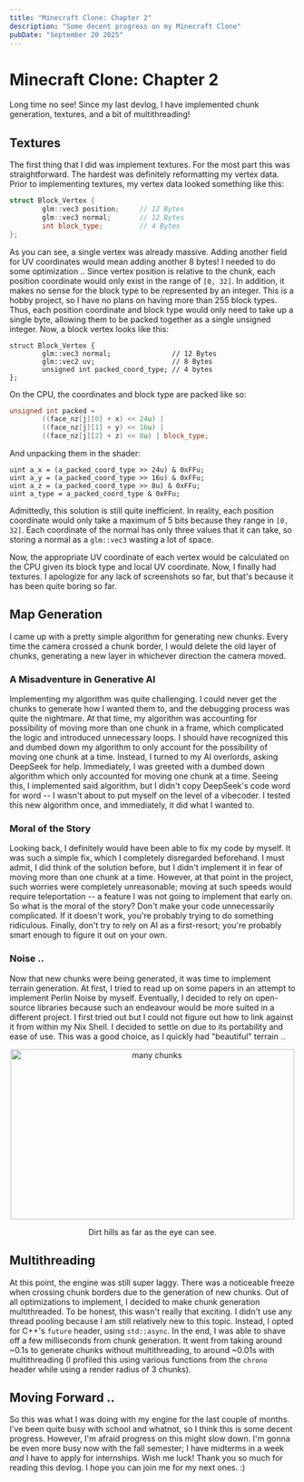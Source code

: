```yaml
---
title: "Minecraft Clone: Chapter 2"
description: "Some decent progress on my Minecraft Clone"
pubDate: "September 20 2025"
---
```



# Minecraft Clone: Chapter 2

Long time no see! Since my last devlog, I have implemented chunk generation, textures, and a bit of multithreading!

## Textures

The first thing that I did was implement textures. For the most part this was straightforward. The hardest was definitely reformatting my vertex data. Prior to implementing textures, my vertex data looked something like this:

```cpp
struct Block_Vertex {
        glm::vec3 position;     // 12 Bytes
        glm::vec3 normal;       // 12 Bytes
        int block_type;         // 4 Bytes
};
```

As you can see, a single vertex was already massive. Adding another field for UV coordinates would mean adding another 8 bytes! I needed to do some optimization .. Since vertex position is relative to the chunk, each position coordinate would only exist in the range of `[0, 32]`. In addition, it makes no sense for the block type to be represented by an integer. This is a hobby project, so I have no plans on having more than 255 block types. Thus, each position coordinate and block type would only need to take up a single byte, allowing them to be packed together as a single unsigned integer. Now, a block vertex looks like this:

```
struct Block_Vertex {
        glm::vec3 normal;               // 12 Bytes
        glm::vec2 uv;                   // 8 Bytes
        unsigned int packed_coord_type; // 4 bytes
};
```

On the CPU, the coordinates and block type are packed like so:

```cpp
unsigned int packed =
        ((face_nz[j][0] + x) << 24u) |
        ((face_nz[j][1] + y) << 16u) |
        ((face_nz[j][2] + z) << 8u) | block_type;
```

And unpacking them in the shader:

```
uint a_x = (a_packed_coord_type >> 24u) & 0xFFu;
uint a_y = (a_packed_coord_type >> 16u) & 0xFFu;
uint a_z = (a_packed_coord_type >> 8u) & 0xFFu;
uint a_type = a_packed_coord_type & 0xFFu;
```

Admittedly, this solution is still quite inefficient. In reality, each position coordinate would only take a maximum of 5 bits because they range in `[0, 32]`. Each coordinate of the normal has only three values that it can take, so storing a normal as a `glm::vec3` wasting a lot of space.

Now, the appropriate UV coordinate of each vertex would be calculated on the CPU given its block type and local UV coordinate. Now, I finally had textures. I apologize for any lack of screenshots so far, but that's because it has been quite boring so far.

## Map Generation

I came up with a pretty simple algorithm for generating new chunks. Every time the camera crossed a chunk border, I would delete the old layer of chunks, generating a new layer in whichever direction the camera moved.

### A Misadventure in Generative AI

Implementing my algorithm was quite challenging. I could never get the chunks to generate how I wanted them to, and the debugging process was quite the nightmare. At that time, my algorithm was accounting for possibility of moving more than one chunk in a frame, which complicated the logic and introduced unnecessary loops. I should have recognized this and dumbed down my algorithm to only account for the possibility of moving one chunk at a time. Instead, I turned to my AI overlords, asking DeepSeek for help. Immediately, I was greeted with a dumbed down algorithm which only accounted for moving one chunk at a time. Seeing this, I implemented said algorithm, but I didn't copy DeepSeek's code word for word -- I wasn't about to put myself on the level of a vibecoder. I tested this new algorithm once, and immediately, it did what I wanted to.

### Moral of the Story

Looking back, I definitely would have been able to fix my code by myself. It was such a simple fix, which I completely disregarded beforehand. I must admit, I did think of the solution before, but I didn't implement it in fear of moving more than one chunk at a time. However, at that point in the project, such worries were completely unreasonable; moving at such speeds would require teleportation -- a feature I was not going to implement that early on. So what is the moral of the story? Don't make your code unnecessarily complicated. If it doesn't work, you're probably trying to do something ridiculous. Finally, don't try to rely on AI as a first-resort; you're probably smart enough to figure it out on your own.

### Noise ..

Now that new chunks were being generated, it was time to implement terrain generation. At first, I tried to read up on some papers in an attempt to implement Perlin Noise by myself. Eventually, I decided to rely on open-source libraries because such an endeavour would be more suited in a different project. I first tried out <Link text="libnoise" href="https://libnoise.sourceforge.net/" /> but I could not figure out how to link against it from within my Nix Shell. I decided to settle on <Link text="fastnoiselite" href="https://github.com/Auburn/FastNoiseLite" /> due to its portability and ease of use. This was a good choice, as I quickly had "beautiful" terrain ..

<p align="center" >
    <Image
        src={dirt_hills}
        alt="many chunks"
        width="500"
        height="300"
    />
</p>
<div style="text-align: center;">
    Dirt hills as far as the eye can see.
</div>

## Multithreading

At this point, the engine was still super laggy. There was a noticeable freeze when crossing chunk borders due to the generation of new chunks. Out of all optimizations to implement, I decided to make chunk generation multithreaded. To be honest, this wasn't really that exciting. I didn't use any thread pooling because I am still relatively new to this topic. Instead, I opted for C++'s `future` header, using `std::async`. In the end, I was able to shave off a few milliseconds from chunk generation. It went from taking around ~0.1s to generate chunks without multithreading, to around ~0.01s with multithreading (I profiled this using various functions from the `chrono` header while using a render radius of 3 chunks).

## Moving Forward ..

 So this was what I was doing with my engine for the last couple of months. I've been quite busy with school and whatnot, so I think this is some decent progress. However, I'm afraid progress on this might slow down. I'm gonna be even more busy now with the fall semester; I have midterms in a week _and_ I have to apply for internships. Wish me luck! Thank you so much for reading this devlog. I hope you can join me for my next ones. :)
